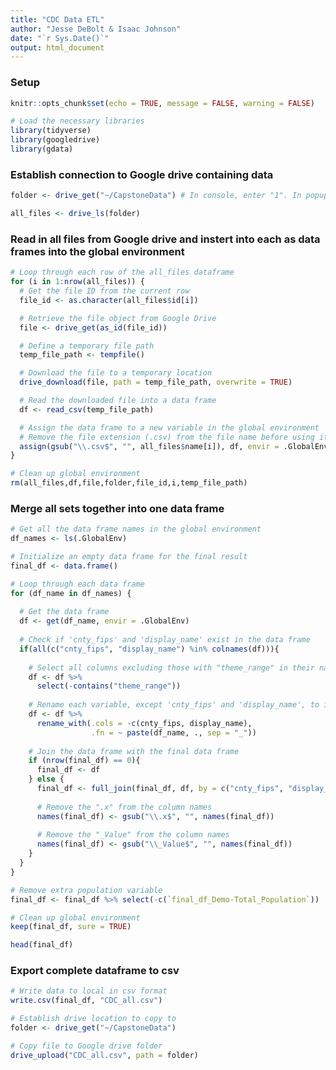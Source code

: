 ```yaml
---
title: "CDC Data ETL"
author: "Jesse DeBolt & Isaac Johnson"
date: "`r Sys.Date()`"
output: html_document
---
```


### Setup
```r
knitr::opts_chunk$set(echo = TRUE, message = FALSE, warning = FALSE)

# Load the necessary libraries
library(tidyverse)
library(googledrive)
library(gdata)

```


### Establish connection to Google drive containing data
```r
folder <- drive_get("~/CapstoneData") # In console, enter "1". In popup select account, then make sure allow checkbox is selected and continue.

all_files <- drive_ls(folder)

```


### Read in all files from Google drive and instert into each as data frames into the global environment
```r
# Loop through each row of the all_files dataframe
for (i in 1:nrow(all_files)) {
  # Get the file ID from the current row
  file_id <- as.character(all_files$id[i])

  # Retrieve the file object from Google Drive
  file <- drive_get(as_id(file_id))

  # Define a temporary file path
  temp_file_path <- tempfile()

  # Download the file to a temporary location
  drive_download(file, path = temp_file_path, overwrite = TRUE)

  # Read the downloaded file into a data frame
  df <- read_csv(temp_file_path)

  # Assign the data frame to a new variable in the global environment
  # Remove the file extension (.csv) from the file name before using it as a variable name
  assign(gsub("\\.csv$", "", all_files$name[i]), df, envir = .GlobalEnv)
}

# Clean up global environment
rm(all_files,df,file,folder,file_id,i,temp_file_path)

```


### Merge all sets together into one data frame
```r
# Get all the data frame names in the global environment
df_names <- ls(.GlobalEnv)

# Initialize an empty data frame for the final result
final_df <- data.frame()

# Loop through each data frame
for (df_name in df_names) {
  
  # Get the data frame
  df <- get(df_name, envir = .GlobalEnv)
  
  # Check if 'cnty_fips' and 'display_name' exist in the data frame
  if(all(c("cnty_fips", "display_name") %in% colnames(df))){
    
    # Select all columns excluding those with "theme_range" in their name
    df <- df %>%
      select(-contains("theme_range"))
    
    # Rename each variable, except 'cnty_fips' and 'display_name', to include the data frame name
    df <- df %>%
      rename_with(.cols = -c(cnty_fips, display_name),
                  .fn = ~ paste(df_name, ., sep = "_"))
    
    # Join the data frame with the final data frame
    if (nrow(final_df) == 0){
      final_df <- df
    } else {
      final_df <- full_join(final_df, df, by = c("cnty_fips", "display_name"))
      
      # Remove the ".x" from the column names
      names(final_df) <- gsub("\\.x$", "", names(final_df))
      
      # Remove the "_Value" from the column names
      names(final_df) <- gsub("\\_Value$", "", names(final_df))
    }
  }
}

# Remove extra population variable
final_df <- final_df %>% select(-c(`final_df_Demo-Total_Population`))

# Clean up global environment
keep(final_df, sure = TRUE)

```


```r
head(final_df)

```

### Export complete dataframe to csv
```r
# Write data to local in csv format
write.csv(final_df, "CDC_all.csv")  

# Establish drive location to copy to
folder <- drive_get("~/CapstoneData")

# Copy file to Google drive folder
drive_upload("CDC_all.csv", path = folder)

```

